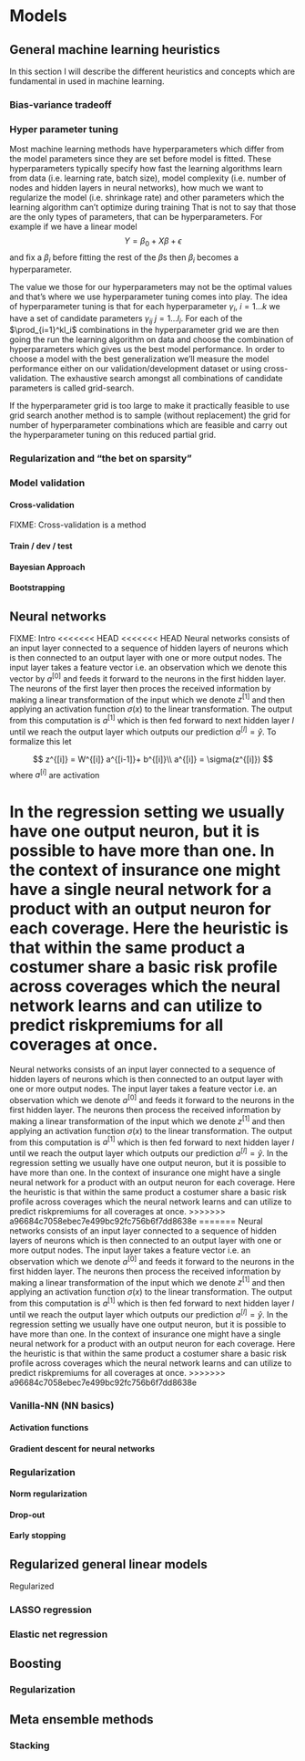 # Models

## General machine learning heuristics
In this section I will describe the different heuristics and concepts which are fundamental in used in machine learning.

### Bias-variance tradeoff


### Hyper parameter tuning
Most machine learning methods have hyperparameters which differ from the model parameters since they are set before model is fitted. These hyperparameters typically specify how fast the learning algorithms learn from data (i.e. learning rate, batch size), model complexity (i.e. number of nodes and hidden layers in neural networks), how much we want to regularize the model (i.e. shrinkage rate) and other parameters which the learning algorithm can't optimize during training That is not to say that those are the only types of parameters, that can be hyperparameters. For example if we have a linear model 
$$
Y = \beta_0 + X\beta +\epsilon
$$
and fix a $\beta_i$ before fitting the rest of the $\beta$s then $\beta_i$ becomes a hyperparameter.

The value we those for our hyperparameters may not be the optimal values and that's where we use hyperparameter tuning comes into play. The idea of hyperparameter tuning is that for each hyperparameter $\gamma_i$, $i=1...k$ we have a set of candidate parameters $\gamma_{ij}$ $j=1...l_i$. For each of the $\prod_{i=1}^kl_i$ combinations in the hyperparameter grid we are then going the run the learning algorithm on data and choose the combination of hyperparameters which gives us the best model performance. In order to choose a model with the best generalization we'll measure the model performance either on our validation/development dataset or using cross-validation. The exhaustive search amongst all combinations of candidate parameters is called grid-search. 

If the hyperparameter grid is too large to make it practically feasible to use grid search another method is to sample (without replacement) the grid for number of hyperparameter combinations which are feasible and carry out the hyperparameter tuning on this reduced partial grid.

### Regularization and "the bet on sparsity"

### Model validation

#### Cross-validation
FIXME:
Cross-validation is a method 

#### Train / dev / test

#### Bayesian Approach
  
#### Bootstrapping

## Neural networks
FIXME: Intro
<<<<<<< HEAD
<<<<<<< HEAD
Neural networks consists of an input layer connected to a sequence of hidden layers of neurons which is then connected to an output layer with one or more output nodes. The input layer takes a feature vector i.e. an observation which we denote this vector by $a^{[0]}$ and feeds it forward to the neurons in the first hidden layer. The neurons of the first layer then proces the received information by making a linear transformation of the input which we denote $z^{[1]}$ and then applying an activation function $\sigma(x)$ to the linear transformation. The output from this computation is $a^{[1]}$ which is then fed forward to next hidden layer $l$ until we reach the output  layer which outputs our prediction $a^{[l]}=\hat{y}$. 
To formalize this let

$$
z^{[i]} = W^{[i]} a^{[i-1]}+ b^{[i]}\\
a^{[i]} = \sigma(z^{[i]})
$$
where $a^{[i]}$ are activation

In the regression setting we usually have one output neuron, but it is possible to have more than one. In the context of insurance one might have a single neural network for a product with an output neuron for each coverage. Here the heuristic is that within the same product a costumer share a basic risk profile across coverages which the neural network learns and can utilize to predict riskpremiums for all coverages at once.
=======
Neural networks consists of an input layer connected to a sequence of hidden layers of neurons which is then connected to an output layer with one or more output nodes. The input layer takes a feature vector i.e. an observation which we denote $a^{[0]}$ and feeds it forward to the neurons in the first hidden layer. The neurons then process the received information by making a linear transformation of the input which we denote $z^{[1]}$ and then applying an activation function $\sigma(x)$ to the linear transformation. The output from this computation is $a^{[1]}$ which is then fed forward to next hidden layer $l$ until we reach the output  layer which outputs our prediction $a^{[l]}=\hat{y}$. In the regression setting we usually have one output neuron, but it is possible to have more than one. In the context of insurance one might have a single neural network for a product with an output neuron for each coverage. Here the heuristic is that within the same product a costumer share a basic risk profile across coverages which the neural network learns and can utilize to predict riskpremiums for all coverages at once.
>>>>>>> a96684c7058ebec7e499bc92fc756b6f7dd8638e
=======
Neural networks consists of an input layer connected to a sequence of hidden layers of neurons which is then connected to an output layer with one or more output nodes. The input layer takes a feature vector i.e. an observation which we denote $a^{[0]}$ and feeds it forward to the neurons in the first hidden layer. The neurons then process the received information by making a linear transformation of the input which we denote $z^{[1]}$ and then applying an activation function $\sigma(x)$ to the linear transformation. The output from this computation is $a^{[1]}$ which is then fed forward to next hidden layer $l$ until we reach the output  layer which outputs our prediction $a^{[l]}=\hat{y}$. In the regression setting we usually have one output neuron, but it is possible to have more than one. In the context of insurance one might have a single neural network for a product with an output neuron for each coverage. Here the heuristic is that within the same product a costumer share a basic risk profile across coverages which the neural network learns and can utilize to predict riskpremiums for all coverages at once.
>>>>>>> a96684c7058ebec7e499bc92fc756b6f7dd8638e

### Vanilla-NN (NN basics)

#### Activation functions

#### Gradient descent for neural networks

### Regularization

#### Norm regularization

#### Drop-out

#### Early stopping

## Regularized general linear models
Regularized

### LASSO regression

### Elastic net regression

## Boosting

### Regularization

## Meta ensemble methods

### Stacking